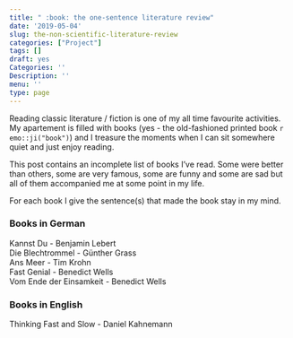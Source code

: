 ```yaml
---
title: " :book: the one-sentence literature review"
date: '2019-05-04'
slug: the-non-scientific-literature-review
categories: ["Project"]
tags: []
draft: yes
Categories: ''
Description: ''
menu: ''
type: page
---
```


Reading classic literature / fiction is one of my all time favourite activities. My 
apartement is filled with books (yes - the old-fashioned printed book `r emo::ji("book")`) 
and I treasure the moments when I can sit somewhere quiet and just enjoy reading.  

This post contains an incomplete list of books I've read. Some were better than others, some are 
very famous, some are funny and some are sad but all of them accompanied me at some point in 
my life.  

For each book I give the sentence(s) that made the book stay in my mind.  





### Books in German

Kannst Du - Benjamin Lebert  
Die Blechtrommel - Günther Grass  
Ans Meer - Tim Krohn  
Fast Genial - Benedict Wells  
Vom Ende der Einsamkeit - Benedict Wells  


### Books in English

Thinking Fast and Slow - Daniel Kahnemann






